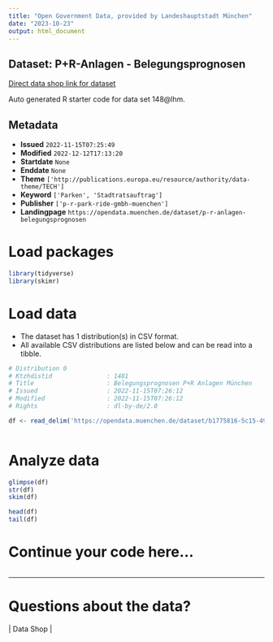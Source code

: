 ```yaml
---
title: "Open Government Data, provided by Landeshauptstadt München"
date: "2023-10-23"
output: html_document
---
```


## Dataset: P+R-Anlagen - Belegungsprognosen

[Direct data shop link for dataset](https://opendata.muenchen.de/dataset/p-r-anlagen-belegungsprognosen)

Auto generated R starter code for data set 148@lhm.

## Metadata

- **Issued** `2022-11-15T07:25:49`
- **Modified** `2022-12-12T17:13:20`
- **Startdate** `None`
- **Enddate** `None`
- **Theme** `['http://publications.europa.eu/resource/authority/data-theme/TECH']`
- **Keyword** `['Parken', 'Stadtratsauftrag']`
- **Publisher** `['p-r-park-ride-gmbh-muenchen']`
- **Landingpage** `https://opendata.muenchen.de/dataset/p-r-anlagen-belegungsprognosen`


# Load packages

```r

library(tidyverse)
library(skimr)

```

# Load data

-   The dataset has 1 distribution(s) in CSV format.
-   All available CSV distributions are listed below and can be read into a tibble.

```r

# Distribution 0
# Ktzhdistid               : 1481
# Title                    : Belegungsprognosen P+R Anlagen München
# Issued                   : 2022-11-15T07:26:12
# Modified                 : 2022-11-15T07:26:12
# Rights                   : dl-by-de/2.0

df <- read_delim('https://opendata.muenchen.de/dataset/b1775816-5c15-49df-bc96-e077ca5558fd/resource/90e7fa46-3400-4fe3-b15d-aa6c74662ec5/download/belegungsprognosen-pr-anlagen-stadt-stand-10-2022-neu.csv')



```

# Analyze data

```r

glimpse(df)
str(df)
skim(df)

head(df)
tail(df)

```

# Continue your code here...

```r

```

------------------------------------------------------------------------

# Questions about the data?

 | Data Shop | 
